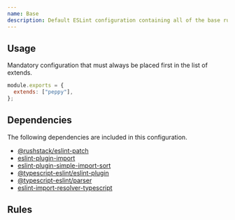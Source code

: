 ```yaml
---
name: Base
description: Default ESLint configuration containing all of the base rules.
---
```


## Usage

Mandatory configuration that must always be placed first in the list of extends.

```js
module.exports = {
  extends: ["peppy"],
};
```

## Dependencies

The following dependencies are included in this configuration.

- [@rushstack/eslint-patch](https://github.com/microsoft/rushstack/tree/main/eslint/eslint-patch)
- [eslint-plugin-import](https://github.com/import-js/eslint-plugin-import)
- [eslint-plugin-simple-import-sort](https://github.com/lydell/eslint-plugin-simple-import-sort)
- [@typescript-eslint/eslint-plugin](https://typescript-eslint.io/packages/eslint-plugin)
- [@typescript-eslint/parser](https://typescript-eslint.io/packages/parser)
- [eslint-import-resolver-typescript](https://github.com/import-js/eslint-import-resolver-typescript)

## Rules

<Rules configName="base" />
